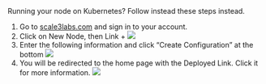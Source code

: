 <Card title="Running on Kubernetes?" icon="arrows-rotate" href="/monitoring/push-method-k8s">
  Running your node on Kubernetes? Follow instead these steps instead.
</Card>

1. Go to [scale3labs.com](http://scale3labs.com) and sign in to your account. 
2. Click on New Node, then Link +
![](/images/linking-a-node-1.png)
3. Enter the following information and click “Create Configuration” at the bottom 
![](/images/linking-a-node-2.png)
4. You will be redirected to the home page with the Deployed Link. Click it for more information. 
![](/images/linking-a-node-3.png)